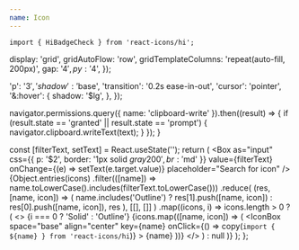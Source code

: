 ```yaml
---
name: Icon
---
```



```tsx
import { HiBadgeCheck } from 'react-icons/hi';
```


<Playground>
  <Icon as={HiBadgeCheck} size="xl" />
</Playground>

  display: 'grid',
  gridAutoFlow: 'row',
  gridTemplateColumns: 'repeat(auto-fill, 200px)',
  gap: '$4',
  py: '$4',
});

  'p': '$3',
  'shadow': '$base',
  'transition': '0.2s ease-in-out',
  'cursor': 'pointer',
  '&:hover': {
    shadow: '$lg',
  },
});

  navigator.permissions.query({ name: 'clipboard-write' }).then((result) => {
    if (result.state == 'granted' || result.state == 'prompt') {
      navigator.clipboard.writeText(text);
    }
  });
}

  const [filterText, setText] = React.useState('');
  return (
    <Stack space="md">
      <Box
        as="input"
        css={{ p: '$2', border: '1px solid $gray200', br: '$md' }}
        value={filterText}
        onChange={(e) => setText(e.target.value)}
        placeholder="Search for icon"
      />
      <Box>
        {Object.entries(icons)
          .filter(([name]) => name.toLowerCase().includes(filterText.toLowerCase()))
          .reduce(
            (res, [name, icon]) => (
              name.includes('Outline') ? res[1].push([name, icon]) : res[0].push([name, icon]), res
            ),
            [[], []]
          )
          .map((icons, i) =>
            icons.length > 0 ? (
              <>
                <Text size="xl" as="h2">
                  {i === 0 ? 'Solid' : 'Outline'}
                </Text>
                <Grid>
                  {icons.map(([name, icon]) => (
                    <IconBox
                      space="base"
                      align="center"
                      key={name}
                      onClick={() => copy(`import { ${name} } from 'react-icons/hi`)}
                    >
                      <Icon as={icon} size="base" />
                      <Text size="xs">{name}</Text>
                    </IconBox>
                  ))}
                </Grid>
              </>
            ) : null
          )}
      </Box>
    </Stack>
  );
};

<IconsWithFilter />

